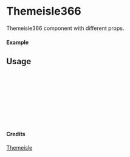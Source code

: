 
<Meta of={Themeisle366} title="Themeisle/Themeisle366" />

# Themeisle366

Themeisle366 component with different props.

#### Example

<Canvas of={Themeisle366.Primary} />

## Usage

```ts
import { Themeisle366 } from "yadl-ui";

const Example = () => {
  return (
      <Themeisle366 />
  );
};

export default Example;
```

#### Credits
[Themeisle](https://themeisle.com/illustrations/)
